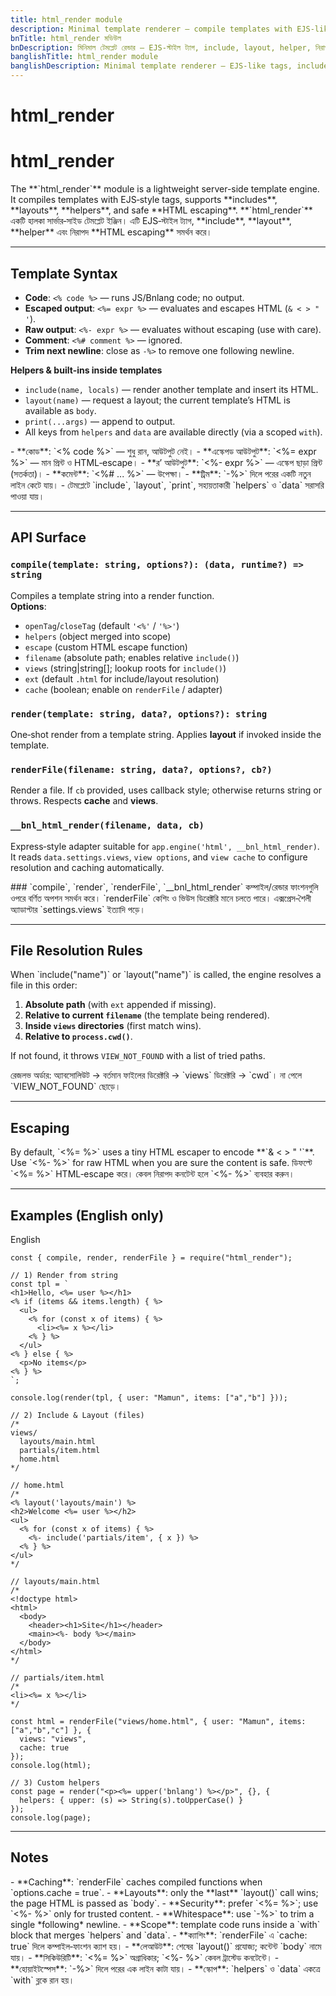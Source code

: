 ```yaml
---
title: html_render module
description: Minimal template renderer — compile templates with EJS-like tags, includes, layouts, helpers, and safe HTML escaping. Provides compile(), render(), renderFile(), and Express-style adapter.
bnTitle: html_render মডিউল
bnDescription: মিনিমাল টেমপ্লেট রেন্ডার — EJS-স্টাইল ট্যাগ, include, layout, helper, নিরাপদ HTML escaping সহ। compile(), render(), renderFile() ও এক্সপ্রেস-শৈলী অ্যাডাপ্টার দেয়।
banglishTitle: html_render module
banglishDescription: Minimal template renderer — EJS-like tags, include, layout, helpers, safe HTML escape; compile(), render(), renderFile(), Express-style adapter.
---
```


# <I18nEnglish>html_render</I18nEnglish>
# <I18nBangla>html_render</I18nBangla>


<I18nEnglish>
The **`html_render`** module is a lightweight server-side template engine. It compiles templates with EJS‑style tags, supports **includes**, **layouts**, **helpers**, and safe **HTML escaping**.
</I18nEnglish>

<I18nBangla>
**`html_render`** একটি হালকা সার্ভার‑সাইড টেমপ্লেট ইঞ্জিন। এটি EJS‑স্টাইল ট্যাগ, **include**, **layout**, **helper** এবং নিরাপদ **HTML escaping** সমর্থন করে।
</I18nBangla>



---

## Template Syntax

<I18nEnglish>

- **Code**: `<% code %>` — runs JS/Bnlang code; no output.  
- **Escaped output**: `<%= expr %>` — evaluates and escapes HTML (`& < > " '`).  
- **Raw output**: `<%- expr %>` — evaluates without escaping (use with care).  
- **Comment**: `<%# comment %>` — ignored.  
- **Trim next newline**: close as `-%>` to remove one following newline.  

**Helpers & built‑ins inside templates**
- `include(name, locals)` — render another template and insert its HTML.  
- `layout(name)` — request a layout; the current template’s HTML is available as `body`.  
- `print(...args)` — append to output.  
- All keys from `helpers` and `data` are available directly (via a scoped `with`).

</I18nEnglish>

<I18nBangla>
- **কোড**: `<% code %>` — শুধু রান, আউটপুট নেই।  
- **এস্কেপড আউটপুট**: `<%= expr %>` — মান প্রিন্ট ও HTML‑escape।  
- **র’ আউটপুট**: `<%- expr %>` — এস্কেপ ছাড়া প্রিন্ট (সতর্কতা)।  
- **কমেন্ট**: `<%# ... %>` — উপেক্ষা।  
- **ট্রিম**: `-%>` দিলে পরের একটি নতুন লাইন কেটে যায়।  
- টেমপ্লেটে `include`, `layout`, `print`, সহায়তাকারী `helpers` ও `data` সরাসরি পাওয়া যায়।
</I18nBangla>



---

## API Surface

<I18nEnglish>

### `compile(template: string, options?): (data, runtime?) => string`
Compiles a template string into a render function.  
**Options**:
- `openTag`/`closeTag` (default `'<%'` / `'%>'`)
- `helpers` (object merged into scope)
- `escape` (custom HTML escape function)
- `filename` (absolute path; enables relative `include()`)
- `views` (string|string[]; lookup roots for `include()`)
- `ext` (default `.html` for include/layout resolution)
- `cache` (boolean; enable on `renderFile` / adapter)

### `render(template: string, data?, options?): string`
One‑shot render from a template string. Applies **layout** if invoked inside the template.

### `renderFile(filename: string, data?, options?, cb?)`
Render a file. If `cb` provided, uses callback style; otherwise returns string or throws. Respects **cache** and **views**.

### `__bnl_html_render(filename, data, cb)`
Express‑style adapter suitable for `app.engine('html', __bnl_html_render)`. It reads `data.settings.views`, `view options`, and `view cache` to configure resolution and caching automatically.

</I18nEnglish>

<I18nBangla>
### `compile`, `render`, `renderFile`, `__bnl_html_render`
কম্পাইল/রেন্ডার ফাংশনগুলি ওপরে বর্ণিত অপশন সমর্থন করে। `renderFile` কেশিং ও ভিউস ডিরেক্টরি মানে চলতে পারে। এক্সপ্রেস‑শৈলী অ্যাডাপ্টার `settings.views` ইত্যাদি পড়ে।
</I18nBangla>



---

## File Resolution Rules

<I18nEnglish>
When `include("name")` or `layout("name")` is called, the engine resolves a file in this order:

1. **Absolute path** (with `ext` appended if missing).  
2. **Relative to current `filename`** (the template being rendered).  
3. **Inside `views` directories** (first match wins).  
4. **Relative to `process.cwd()`**.  

If not found, it throws `VIEW_NOT_FOUND` with a list of tried paths.
</I18nEnglish>

<I18nBangla>
রেজলভ অর্ডার: অ্যাবসোলিউট → বর্তমান ফাইলের ডিরেক্টরি → `views` ডিরেক্টরি → `cwd`। না পেলে `VIEW_NOT_FOUND` ছোড়ে।
</I18nBangla>



---

## Escaping

<I18nEnglish>
By default, `<%= %>` uses a tiny HTML escaper to encode **`& < > " '`**. Use `<%- %>` for raw HTML when you are sure the content is safe.
</I18nEnglish>

<I18nBangla>
ডিফল্টে `<%= %>` HTML‑escape করে। কেবল নিরাপদ কনটেন্ট হলে `<%- %>` ব্যবহার করুন।
</I18nBangla>



---

## Examples (English only)

<Tabs defaultValue="english" className="w-full">
  <TabsList>
    <TabsTrigger value="english">English</TabsTrigger>
  </TabsList>

  <TabsContent value="english">

```bnl
const { compile, render, renderFile } = require("html_render");

// 1) Render from string
const tpl = `
<h1>Hello, <%= user %></h1>
<% if (items && items.length) { %>
  <ul>
    <% for (const x of items) { %>
      <li><%= x %></li>
    <% } %>
  </ul>
<% } else { %>
  <p>No items</p>
<% } %>
`;

console.log(render(tpl, { user: "Mamun", items: ["a","b"] }));

// 2) Include & Layout (files)
/*
views/
  layouts/main.html
  partials/item.html
  home.html
*/

// home.html
/*
<% layout('layouts/main') %>
<h2>Welcome <%= user %></h2>
<ul>
  <% for (const x of items) { %>
    <%- include('partials/item', { x }) %>
  <% } %>
</ul>
*/

// layouts/main.html
/*
<!doctype html>
<html>
  <body>
    <header><h1>Site</h1></header>
    <main><%- body %></main>
  </body>
</html>
*/

// partials/item.html
/*
<li><%= x %></li>
*/

const html = renderFile("views/home.html", { user: "Mamun", items: ["a","b","c"] }, {
  views: "views",
  cache: true
});
console.log(html);

// 3) Custom helpers
const page = render("<p><%= upper('bnlang') %></p>", {}, {
  helpers: { upper: (s) => String(s).toUpperCase() }
});
console.log(page);
```

  </TabsContent>
</Tabs>

---

## Notes

<I18nEnglish>
- **Caching**: `renderFile` caches compiled functions when `options.cache = true`.  
- **Layouts**: only the **last** `layout()` call wins; the page HTML is passed as `body`.  
- **Security**: prefer `<%= %>`; use `<%- %>` only for trusted content.  
- **Whitespace**: use `-%>` to trim a single *following* newline.  
- **Scope**: template code runs inside a `with` block that merges `helpers` and `data`.  
</I18nEnglish>

<I18nBangla>
- **ক্যাশিং**: `renderFile` এ `cache: true` দিলে কম্পাইল‑ফাংশন ক্যাশ হয়।  
- **লেআউট**: শেষের `layout()` প্রযোজ্য; কন্টেন্ট `body` নামে যায়।  
- **সিকিউরিটি**: `<%= %>` অগ্রাধিকার; `<%- %>` কেবল ট্রাস্টেড কনটেন্টে।  
- **হোয়াইটস্পেস**: `-%>` দিলে পরের এক লাইন কাটা যায়।  
- **স্কোপ**: `helpers` ও `data` একত্রে `with` ব্লকে রান হয়।  
</I18nBangla>


